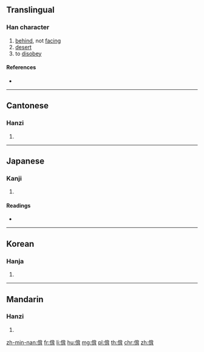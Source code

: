 ==Translingual==

===Han character===
{{Han char|rn=9|rad=人|as=09|sn=11|four=21227|canj=OLPB|ids=⿰亻背}}

# [[behind]], not [[facing]]
# [[desert]]
# to [[disobey]]

====References====
* {{Han ref|kx=0111.010|dkj=00865|dj=0237.020|hdz=10188.140|uh=505D|ud=20573|bh=D453|bd=54355}}

----

==Cantonese==

===Hanzi===
{{yue-hanzi|jyut=[[bui3]]|y=bui3}}

# {{defn|lang=yue|sort=人09}}

----

==Japanese==

===Kanji===
{{ja-kanji|grade=|rs=人09}}

# {{defn|lang=ja|sort=人09}}

====Readings====
* {{ja-readings|on=[[はい]] (hai), [[ばい]] (bai)|kun=[[すてる]] (suteru), [[そむく]] (somuku)}}

----

==Korean==

===Hanja===
{{ko-hanja|hangeul=배|rv=bae|mr=pae}}

# {{defn|lang=ko|sort=人09}}

----

==Mandarin==

===Hanzi===
{{cmn-hanzi|pin=[[bèi]] ([[bei4]])|wg=pei<sup>4</sup>}}

# {{defn|lang=cmn|sort=人09}}

[[zh-min-nan:偝]]
[[fr:偝]]
[[li:偝]]
[[hu:偝]]
[[mg:偝]]
[[pl:偝]]
[[th:偝]]
[[chr:偝]]
[[zh:偝]]